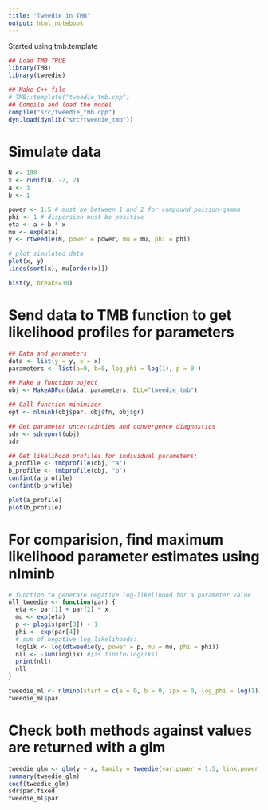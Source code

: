 ```yaml
---
title: "Tweedie in TMB"
output: html_notebook
---
```

Started using tmb.template

```r
## Load TMB TRUE
library(TMB)
library(tweedie)

## Make C++ file
# TMB::template("tweedie_tmb.cpp")
## Compile and load the model
compile("src/tweedie_tmb.cpp")
dyn.load(dynlib("src/tweedie_tmb"))
```


# Simulate data

```r
N <- 100
x <- runif(N, -2, 2)
a <- 3
b <- 1

power <- 1.5 # must be between 1 and 2 for compound poisson-gamma
phi <- 1 # dispersion must be positive
eta <- a + b * x 
mu <- exp(eta) 
y <- rtweedie(N, power = power, mu = mu, phi = phi) 

# plot simulated data 
plot(x, y)
lines(sort(x), mu[order(x)])

hist(y, breaks=30)
```


# Send data to TMB function to get likelihood profiles for parameters

```r
## Data and parameters
data <- list(y = y, x = x)
parameters <- list(a=0, b=0, log_phi = log(1), p = 0 )

## Make a function object
obj <- MakeADFun(data, parameters, DLL="tweedie_tmb")

## Call function minimizer
opt <- nlminb(obj$par, obj$fn, obj$gr)

## Get parameter uncertainties and convergence diagnostics
sdr <- sdreport(obj)
sdr

## Get likelihood profiles for individual parameters:
a_profile <- tmbprofile(obj, "a")
b_profile <- tmbprofile(obj, "b")
confint(a_profile)
confint(b_profile)

plot(a_profile)
plot(b_profile)

```

# For comparision, find maximum likelihood parameter estimates using nlminb

```r
# function to generate negative log-likelihood for a parameter value
nll_tweedie <- function(par) {
  eta <- par[1] + par[2] * x
  mu <- exp(eta)
  p <- plogis(par[3]) + 1
  phi <- exp(par[4])
  # sum of negative log likelihoods:
  loglik <- log(dtweedie(y, power = p, mu = mu, phi = phi))
  nll <- -sum(loglik) #[is.finite(loglik)]
  print(nll)
  nll
}

tweedie_ml <- nlminb(start = c(a = 0, b = 0, ipx = 0, log_phi = log(1)), nll_tweedie)
tweedie_ml$par 
```


# Check both methods against values are returned with a glm

```r
tweedie_glm <- glm(y ~ x, family = tweedie(var.power = 1.5, link.power = 0))
summary(tweedie_glm)
coef(tweedie_glm)
sdr$par.fixed
tweedie_ml$par 
```



